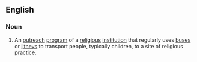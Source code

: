 ==English==

===Noun===
{{en-noun|head=[[bus]] [[ministry]]|bus ministries}}

# {{context|religion|lang=en}} An [[outreach]] [[program]] of a [[religious]] [[institution]] that regularly uses [[bus]]es or [[jitney]]s to transport people, typically children, to a site of religious practice.